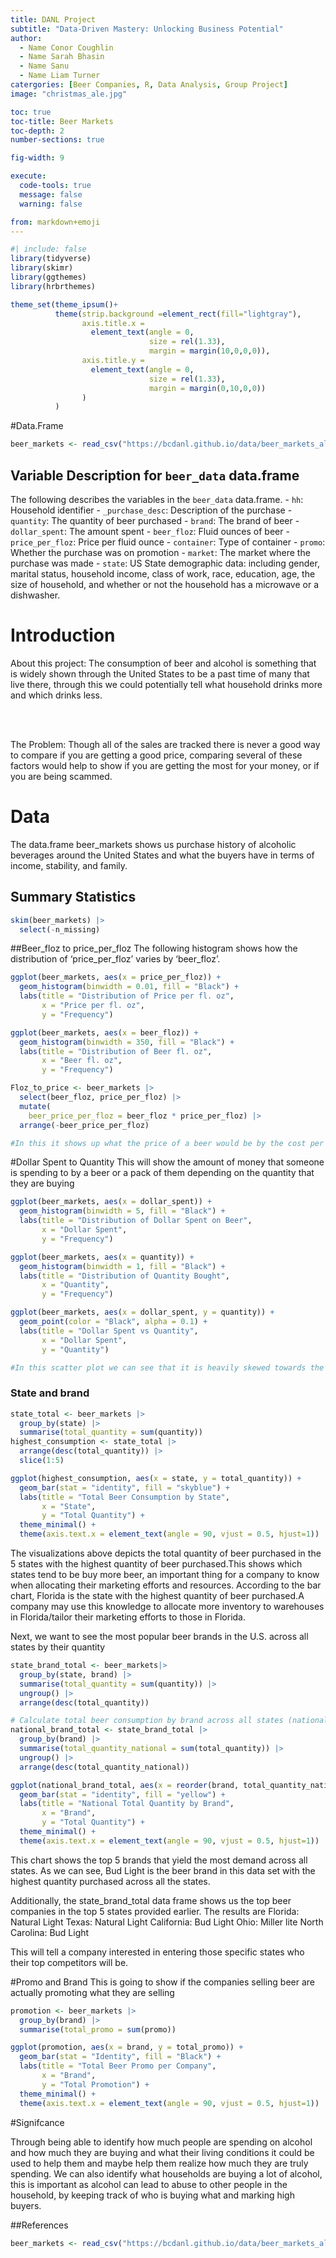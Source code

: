 ```yaml
---
title: DANL Project
subtitle: "Data-Driven Mastery: Unlocking Business Potential"
author: 
  - Name Conor Coughlin
  - Name Sarah Bhasin
  - Name Sanu
  - Name Liam Turner
catergories: [Beer Companies, R, Data Analysis, Group Project]
image: "christmas_ale.jpg"

toc: true
toc-title: Beer Markets
toc-depth: 2
number-sections: true

fig-width: 9

execute:
  code-tools: true
  message: false
  warning: false

from: markdown+emoji
---
```

```r
#| include: false
library(tidyverse)
library(skimr)
library(ggthemes)
library(hrbrthemes)

theme_set(theme_ipsum()+
          theme(strip.background =element_rect(fill="lightgray"),
                axis.title.x = 
                  element_text(angle = 0,
                               size = rel(1.33),
                               margin = margin(10,0,0,0)),
                axis.title.y = 
                  element_text(angle = 0,
                               size = rel(1.33),
                               margin = margin(0,10,0,0))
                )
          )
```

#Data.Frame
```r
beer_markets <- read_csv("https://bcdanl.github.io/data/beer_markets_all.csv")
```



## Variable Description for `beer_data` data.frame

The following describes the variables in the `beer_data` data.frame.
- `hh`: Household identifier
- `_purchase_desc`: Description of the purchase
- `quantity`: The quantity of beer purchased
- `brand`: The brand of beer
- `dollar_spent`: The amount spent
- `beer_floz`: Fluid ounces of beer
- `price_per_floz`: Price per fluid ounce
- `container`: Type of container
- `promo`: Whether the purchase was on promotion
- `market`: The market where the purchase was made
- `state`: US State
demographic data:  including gender, marital status, household income, class of work, race, education, age, the size of household, and whether or not the household has a microwave or a dishwasher.


# Introduction

About this project: The consumption of beer and alcohol is something that is widely shown through the United States to be a past time of many that live there, through this we could potentially tell what household drinks more and which drinks less.

<br><br>

The Problem:  Though all of the sales are tracked there is never a good way to compare if you are getting a good price, comparing several of these factors would help to show if you are getting the most for your money, or if you are being scammed.

# Data
The data.frame beer_markets shows us purchase history of alcoholic beverages around the United States and what the buyers have in terms of income, stability, and family.


## Summary Statistics
```r
skim(beer_markets) |>  
  select(-n_missing)
```


##Beer_floz to price_per_floz
The following histogram shows how the distribution of 'price_per_floz' varies by 'beer_floz'.


```r
ggplot(beer_markets, aes(x = price_per_floz)) +
  geom_histogram(binwidth = 0.01, fill = "Black") +
  labs(title = "Distribution of Price per fl. oz",
       x = "Price per fl. oz",
       y = "Frequency")
```

```r
ggplot(beer_markets, aes(x = beer_floz)) +
  geom_histogram(binwidth = 350, fill = "Black") +
  labs(title = "Distribution of Beer fl. oz",
       x = "Beer fl. oz",
       y = "Frequency")
```

```r
Floz_to_price <- beer_markets |> 
  select(beer_floz, price_per_floz) |> 
  mutate(
    beer_price_per_floz = beer_floz * price_per_floz) |> 
  arrange(-beer_price_per_floz)

#In this it shows up what the price of a beer would be by the cost per fl. oz
```


#Dollar Spent to Quantity
This will show the amount of money that someone is spending to by a beer or a pack of them depending on the quantity that they are buying


```r
ggplot(beer_markets, aes(x = dollar_spent)) +
  geom_histogram(binwidth = 5, fill = "Black") +
  labs(title = "Distribution of Dollar Spent on Beer",
       x = "Dollar Spent",
       y = "Frequency")
```

```r
ggplot(beer_markets, aes(x = quantity)) +
  geom_histogram(binwidth = 1, fill = "Black") +
  labs(title = "Distribution of Quantity Bought",
       x = "Quantity",
       y = "Frequency")
```

```r
ggplot(beer_markets, aes(x = dollar_spent, y = quantity)) +
  geom_point(color = "Black", alpha = 0.1) +
  labs(title = "Dollar Spent vs Quantity",
       x = "Dollar Spent",
       y = "Quantity")

#In this scatter plot we can see that it is heavily skewed towards the bottom left, meaning more people buy small amount of beer and that it doesn't cost them a lot of money
```


### State and brand 


```r
state_total <- beer_markets |>
  group_by(state) |>
  summarise(total_quantity = sum(quantity))
highest_consumption <- state_total |>
  arrange(desc(total_quantity)) |>
  slice(1:5)

ggplot(highest_consumption, aes(x = state, y = total_quantity)) +
  geom_bar(stat = "identity", fill = "skyblue") +
  labs(title = "Total Beer Consumption by State",
       x = "State",
       y = "Total Quantity") +
  theme_minimal() +
  theme(axis.text.x = element_text(angle = 90, vjust = 0.5, hjust=1))

```
The visualizations above depicts the total quantity of beer purchased in the 5 states with the highest quantity of beer purchased.This shows which states tend to be buy more beer, an important thing for a company to know when allocating their marketing efforts and resources. According to the bar chart, Florida is the state with the highest quantity of beer purchased.A company may use this knowledge to allocate more inventory to warehouses in Florida/tailor their marketing efforts to those in Florida.  

Next, we want to see the most popular beer brands in the U.S. across all states by their quantity

```r
state_brand_total <- beer_markets|>
  group_by(state, brand) |>
  summarise(total_quantity = sum(quantity)) |>
  ungroup() |>
  arrange(desc(total_quantity))

# Calculate total beer consumption by brand across all states (national level)
national_brand_total <- state_brand_total |>
  group_by(brand) |>
  summarise(total_quantity_national = sum(total_quantity)) |>
  ungroup() |>
  arrange(desc(total_quantity_national))

ggplot(national_brand_total, aes(x = reorder(brand, total_quantity_national), y = total_quantity_national)) +
  geom_bar(stat = "identity", fill = "yellow") +
  labs(title = "National Total Quantity by Brand",
       x = "Brand",
       y = "Total Quantity") +
  theme_minimal() +
  theme(axis.text.x = element_text(angle = 90, vjust = 0.5, hjust=1))

```
This chart shows the top 5 brands that yield the most demand across all states. As we can see, Bud Light is the beer brand in this data set with the highest quantity purchased across all the states. 

Additionally, the state_brand_total data frame shows us the top beer companies in the top 5 states provided earlier. The results are
Florida: Natural Light
Texas: Natural Light
California: Bud Light
Ohio: Miller lite 
North Carolina: Bud Light 

This will tell a company interested in entering those specific states who their top competitors will be. 


#Promo and Brand
This is going to show if the companies selling beer are actually promoting what they are selling 

```r
promotion <- beer_markets |> 
  group_by(brand) |> 
  summarise(total_promo = sum(promo))

ggplot(promotion, aes(x = brand, y = total_promo)) +
  geom_bar(stat = "Identity", fill = "Black") +
  labs(title = "Total Beer Promo per Company",
       x = "Brand",
       y = "Total Promotion") +
  theme_minimal() +
  theme(axis.text.x = element_text(angle = 90, vjust = 0.5, hjust=1))
```



#Signifcance

Through being able to identify how much people are spending on alcohol and how much they are buying and what their living conditions it could be used to help them and maybe help them realize how much they are truly spending.  We can also identify what households are buying a lot of alcohol, this is important as alcohol can lead to abuse to other people in the household, by keeping track of who is buying what and marking high buyers.

##References
```r
beer_markets <- read_csv("https://bcdanl.github.io/data/beer_markets_all.csv")
```

